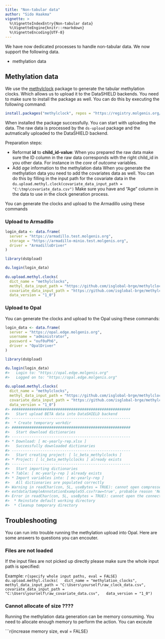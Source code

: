 ```yaml
---
title: "Non-tabular data"
author: "Sido Haakma"
vignette: >
  %\VignetteIndexEntry{Non-tabular data}
  %\VignetteEngine{knitr::rmarkdown}
  %\VignetteEncoding{UTF-8}
---
```




We have now dedicated processes to handle non-tabular data. We now support the following data.

- methylation data

## Methylation data
We use the [methylclock](https://github.com/isglobal-brge/methylclock) package to generate the tabular methylation clocks. Which allows us to upload it to the DataSHIELD backends. You need to make sure to install the package as well. You can do this by executing the following command:


```r
install.packages("methylclock", repos = "https://registry.molgenis.org/repository/R", dependencies = TRUE)
```

When installed the package successfully. You can start with uploading the data. The raw data is processed by the `ds-upload` package and the autmatically uploaded to the DataSHIELD backend.

Preparation steps:

- Reformat **id** to **child_id-value**: 
  When you prepared the raw data make sure the ID column in the raw data corresponds with the right child_id in you other data. 
  For instance in the *core* of *outcome* variables. 
- Add *age* information to the methylation data
  When you generate the methylation data you need to add the covariates data as well. 
  You can do this by filling in the input path for the covariate data in the `du.upload.methyl.clock(covariate_data_input_path = "C:\tmp\covariate_data.csv")`
  Make sure you have and "Age" column in the data to use in the clock generation process.

You can generate the clocks and upload to the Armadillo using these commands
  
### Upload to Armadillo


```r
login_data <- data.frame(
  server = "https://armadillo.test.molgenis.org", 
  storage = "https://armadillo-minio.test.molgenis.org", 
  driver = "ArmadilloDriver"
)

library(dsUpload)

du.login(login_data)
  
du.upload.methyl.clocks(
  dict_name = "methylclocks", 
  methyl_data_input_path = "https://github.com/isglobal-brge/methylclock/raw/master/inst/extdata/MethylationDataExample55.csv?raw=true",
  covariate_data_input_path = "https://github.com/isglobal-brge/methylclock/raw/master/inst/extdata/SampleAnnotationExample55.csv?raw=true",
  data_version = "1_0")
```

### Upload to Opal
You can generate the clocks and upload to the Opal using these commands:


```r
login_data <- data.frame(
  server = "https://opal.edge.molgenis.org", 
  username = "administrator", 
  password = "ouf0uPh6", 
  driver = "OpalDriver"
)

library(dsUpload)

du.login(login_data)
#>   Login to: "https://opal.edge.molgenis.org"
#>   Logged on to: "https://opal.edge.molgenis.org"
  
du.upload.methyl.clocks(
  dict_name = "methylclocks", 
  methyl_data_input_path = "https://github.com/isglobal-brge/methylclock/raw/master/inst/extdata/MethylationDataExample55.csv?raw=true",
  covariate_data_input_path = "https://github.com/isglobal-brge/methylclock/raw/master/inst/extdata/SampleAnnotationExample55.csv?raw=true",
  data_version = "1_0")
#> ######################################################
#>   Start upload BETA data into DataSHIELD backend
#> ------------------------------------------------------
#>  * Create temporary workdir
#> ######################################################
#>   Start download dictionaries
#> ------------------------------------------------------
#> * Download: [ mc-yearly-rep.xlsx ]
#>   Successfully downloaded dictionaries
#> ------------------------------------------------------
#>   Start creating project: [ lc_beta_methylclocks ]
#> * Project: [ lc_beta_methylclocks ] already exists
#> ------------------------------------------------------
#>   Start importing dictionaries
#> * Table: [ mc-yearly-rep ] already exists
#> * Import variables into: [ mc-yearly-rep ]
#>   All dictionaries are populated correctly
#> Warning in readChar(con, 5L, useBytes = TRUE): cannot open compressed file 'https://github.com/isglobal-brge/methylclock/raw/master/inst/
#> extdata/SampleAnnotationExample55.csv?raw=true', probable reason 'No such file or directory'
#> Error in readChar(con, 5L, useBytes = TRUE): cannot open the connection
#>  * Reinstate default working directory
#>  * Cleanup temporary directory
```

## Troubleshooting
You can run into trouble running the methylation upload into Opal. Here are some answers to questions you can encouter.

### Files are not loaded
If the input files are not picked up directly please make sure the whole input path is specified:

Example: 
```r{specify whole input paths, eval = FALSE}
du.upload.methyl.clocks(
  dict_name = "methylation_clocks", 
  methyl_data_input_path = "C:\Users\yourself\raw_clock_data.csv",
  covariate_data_input_path = "C:\Users\yourself\raw_covariate_data.csv",
  data_version = "1_0")
```

### Cannot allocate of size ????
Running the methylation data generation can be memory consuming. You need to allocate enough memory to perform the action. You can exceute

```r{increase memory size, eval = FALSE}
